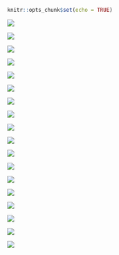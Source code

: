 ```r
knitr::opts_chunk$set(echo = TRUE)
```

![](/MrA-2024/images/DT/Slide1.PNG) 

![](/MrA-2024/images/DT/Slide2.PNG) 

![](/MrA-2024/images/DT/Slide3.PNG) 

![](/MrA-2024/images/DT/Slide4.PNG) 

![](/MrA-2024/images/DT/Slide5.PNG) 

![](/MrA-2024/images/DT/Slide6.PNG) 

![](/MrA-2024/images/DT/Slide7.PNG) 
 
![](/MrA-2024/images/DT/Slide8.PNG) 

![](/MrA-2024/images/DT/Slide9.PNG) 

![](/MrA-2024/images/DT/Slide10.PNG) 

![](/MrA-2024/images/DT/Slide11.PNG) 

![](/MrA-2024/images/DT/Slide12.PNG) 

![](/MrA-2024/images/DT/Slide13.PNG) 

![](/MrA-2024/images/DT/Slide14.PNG) 

![](/MrA-2024/images/DT/Slide15.PNG) 

![](/MrA-2024/images/DT/Slide16.PNG) 

![](/MrA-2024/images/DT/Slide17.PNG) 

![](/MrA-2024/images/DT/Slide18.PNG) 
 


